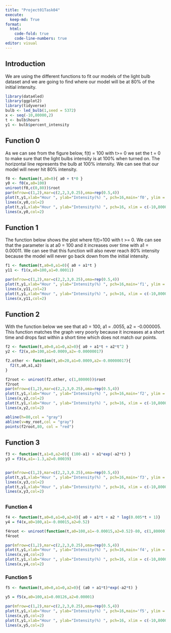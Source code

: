 ```yaml
---
title: "Project01Task04"
execute: 
  keep-md: True
format: 
  html: 
    code-fold: true
    code-line-numbers: true
editor: visual
---
```


## Introduction

We are using the different functions to fit our models of the light bulb dataset and we are going to find where our model will be at 80% of the initial intensity.

```r
library(data4led)
library(ggplot2)
library(tidyverse)
bulb <- led_bulb(1,seed = 5372)
x <- seq(-10,80000,2)
t <- bulb$hours
y1 <- bulb$percent_intensity
```

## Function 0

As we can see from the figure below, f(t) = 100 with t\>= 0 we set the t = 0 to make sure that the light bulbs intensity is at 100% when turned on. The horizontal line represents the bulb at 100% intensity. We can see that our model will never hit 80% intensity.

```r
f0 <- function(t,a0=0){ a0 + t*0 }
y0 <- f0(x,a0=100)
uniroot(f0,c(0,80))$root
par(mfrow=c(1,2),mar=c(2,2,3,0.25),oma=rep(0.5,4))
plot(t,y1,xlab="Hour ", ylab="Intensity(%) ", pch=16,main='f0', ylim = c(99.5, 102))
lines(x,y0,col=2)
plot(t,y1,xlab="Hour ", ylab="Intensity(%) ", pch=16, xlim = c(-10,80000),ylim = c(-10,120))
lines(x,y0,col=2)
```

## Function 1

The function below shows the plot where f(t)=100 with t \>= 0. We can see that the parameter is at a0 = 100 and it increases over time with a1 = 0.00011. We can see that this function will also never reach 80% intensity because the model will never go back down from the initial intensity.

```r
f1 <- function(t,a0=0,a1=0){ a0 + a1*t }
y11 <- f1(x,a0=100,a1=0.00011)

par(mfrow=c(1,2),mar=c(2,2,3,0.25),oma=rep(0.5,4))
plot(t,y1,xlab="Hour ", ylab="Intensity(%) ", pch=16,main='f1', ylim = c(99.5, 102))
lines(x,y11,col=2)
plot(t,y1,xlab="Hour ", ylab="Intensity(%) ", pch=16, xlim = c(-10,80000),ylim = c(-10,120))
lines(x,y11,col=2)
```

## Function 2

With the function below we see that a0 = 100, a1 = .0055, a2 = -0.000005. This function matches the graph very poorly because it increases at a short time and drops fast within a short time which does not match our points.

```r
f2 <- function(t,a0=0,a1=0,a2=0){ a0 + a1*t + a2*t^2 }
y2 <- f2(x,a0=100,a1=0.0009,a2=-0.00000017)

f2.other <- function(t,a0=20,a1=0.0009,a2=-0.00000017){
  f2(t,a0,a1,a2)
}

f2root <- uniroot(f2.other, c(1,80000))$root
f2root
par(mfrow=c(1,2),mar=c(2,2,3,0.25),oma=rep(0.5,4))
plot(t,y1,xlab="Hour ", ylab="Intensity(%) ", pch=16,main='f2', ylim = c(99.5, 102))
lines(x,y2,col=2)
plot(t,y1,xlab="Hour ", ylab="Intensity(%) ", pch=16, xlim = c(-10,80000),ylim = c(-10,120))
lines(x,y2,col=2)

abline(h=80,col = "gray")
abline(v=my_root,col = "gray")
points(f2root,80, col = "red")
```

## Function 3

```r
f3 <- function(t,a1=0,a2=0){ (100-a1) + a1*exp(-a2*t) }
y3 = f3(x,a1=-1.3,a2=0.00039)


par(mfrow=c(1,2),mar=c(2,2,3,0.25),oma=rep(0.5,4))
plot(t,y1,xlab="Hour ", ylab="Intensity(%) ", pch=16,main='f3', ylim = c(99.5, 102))
lines(x,y3,col=2)
plot(t,y1,xlab="Hour ", ylab="Intensity(%) ", pch=16, xlim = c(-10,80000),ylim = c(-10,120))
lines(x,y3,col=2)
```

## 

### Function 4

```r
f4 <- function(t,a0=0,a1=0,a2=0){ a0 + a1*t + a2 * log(0.005*t + 1)}
y4 = f4(x,a0=100,a1=-0.00015,a2=0.52)

f4root <- uniroot(function(t,a0=100,a1=-0.00015,a2=0.52)-80, c(1,80000))$root
f4root

par(mfrow=c(1,2),mar=c(2,2,3,0.25),oma=rep(0.5,4))
plot(t,y1,xlab="Hour ", ylab="Intensity(%) ", pch=16,main='f4', ylim = c(99.5, 102))
lines(x,y4,col=2)
plot(t,y1,xlab="Hour ", ylab="Intensity(%) ", pch=16, xlim = c(-10,80000),ylim = c(-10,120))
lines(x,y4,col=2)
```

### Function 5

```r
f5 <- function(t,a0=0,a1=0,a2=0){ (a0 + a1*t)*exp(-a2*t) }

y5 = f5(x,a0=100,a1=0.00126,a2=0.00001)

par(mfrow=c(1,2),mar=c(2,2,3,0.25),oma=rep(0.5,4))
plot(t,y1,xlab="Hour ", ylab="Intensity(%) ", pch=16,main='f5', ylim = c(99.5, 102))
lines(x,y5,col=2)
plot(t,y1,xlab="Hour ", ylab="Intensity(%) ", pch=16, xlim = c(-10,80000),ylim = c(-10,120))
lines(x,y5,col=2)
```
